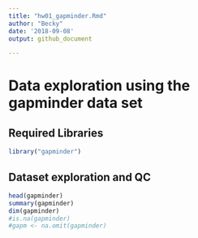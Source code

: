```yaml
---
title: "hw01_gapminder.Rmd"
author: "Becky"
date: '2018-09-08'
output: github_document

---
```


# Data exploration using the gapminder data set

## Required Libraries
```r
library("gapminder")
```

## Dataset exploration and QC
```r
head(gapminder)
summary(gapminder)
dim(gapminder)
#is.na(gapminder)
#gapm <- na.omit(gapminder)
```


